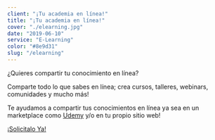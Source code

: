 ```yaml
---
client: "¡Tu academia en línea!"
title: "¡Tu academia en línea!"
cover: "./elearning.jpg"
date: "2019-06-10"
service: "E-Learning"
color: "#8e9d31"
slug: "/elearning"
---
```


¿Quieres compartir tu conocimiento en línea?

Comparte todo lo que sabes en línea; crea cursos, talleres, webinars, comunidades y mucho más!

Te ayudamos a compartir tus conocimientos en línea ya sea en un marketplace como [Udemy](https://udemy.com) y/o en tu propio sitio web!

[¡Solicitalo Ya!](https://api.whatsapp.com/send?phone=573127674593&text=Hola,%20necesito%20mi%academia%20en%20línea.)
